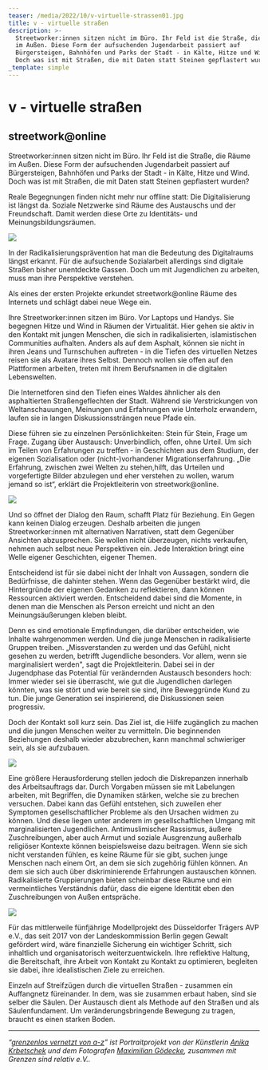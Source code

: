 ```yaml
---
teaser: /media/2022/10/v-virtuelle-strassen01.jpg
title: v - virtuelle straßen
description: >-
  Streetworker:innen sitzen nicht im Büro. Ihr Feld ist die Straße, die Räume
  im Außen. Diese Form der aufsuchenden Jugendarbeit passiert auf
  Bürgersteigen, Bahnhöfen und Parks der Stadt - in Kälte, Hitze und Wind.
  Doch was ist mit Straßen, die mit Daten statt Steinen gepflastert wurden?
_template: simple
---
```


# v - virtuelle straßen

## streetwork@online

Streetworker:innen sitzen nicht im Büro. Ihr Feld ist die Straße, die Räume im Außen. Diese Form der aufsuchenden Jugendarbeit passiert auf Bürgersteigen, Bahnhöfen und Parks der Stadt - in Kälte, Hitze und Wind. Doch was ist mit Straßen, die mit Daten statt Steinen gepflastert wurden?

Reale Begegnungen finden nicht mehr nur offline statt: Die Digitalisierung ist längst da. Soziale Netzwerke sind Räume des Austauschs und der Freundschaft. Damit werden diese Orte zu Identitäts- und Meinungsbildungsräumen.

![](/media/2022/10/01-2.jpg)

In der Radikalisierungsprävention hat man die Bedeutung des Digitalraums längst erkannt. Für die aufsuchende Sozialarbeit allerdings sind digitale Straßen bisher unentdeckte Gassen. Doch um mit Jugendlichen zu arbeiten, muss man ihre Perspektive verstehen.

Als eines der ersten Projekte erkundet streetwork@online Räume des Internets und schlägt dabei neue Wege ein.

Ihre Streetworker:innen sitzen im Büro. Vor Laptops und Handys. Sie begegnen Hitze und Wind in Räumen der Virtualität. Hier gehen sie aktiv in den Kontakt mit jungen Menschen, die sich in radikalisierten, islamistischen Communities aufhalten. Anders als auf dem Asphalt, können sie nicht in ihren Jeans und Turnschuhen auftreten - in die Tiefen des virtuellen Netzes reisen sie als Avatare ihres Selbst. Dennoch wollen sie offen auf den Plattformen arbeiten, treten mit ihrem Berufsnamen in die digitalen Lebenswelten.

Die Internetforen sind den Tiefen eines Waldes ähnlicher als den asphaltierten Straßengeflechten der Stadt. Während sie Verstrickungen von Weltanschauungen, Meinungen und Erfahrungen wie Unterholz erwandern, laufen sie in langen Diskussionssträngen neue Pfade ein.

Diese führen sie zu einzelnen Persönlichkeiten: Stein für Stein, Frage um Frage. Zugang über Austausch: Unverbindlich, offen, ohne Urteil. Um sich im Teilen von Erfahrungen zu treffen - in Geschichten aus dem Studium, der eigenen Sozialisation oder (nicht-)vorhandener Migrationserfahrung. „Die Erfahrung, zwischen zwei Welten zu stehen,hilft, das Urteilen und vorgefertigte Bilder abzulegen und eher verstehen zu wollen, warum jemand so ist“, erklärt die Projektleiterin von streetwork@online.

![](/media/2022/10/02-2.jpg)

Und so öffnet der Dialog den Raum, schafft Platz für Beziehung. Ein Gegen kann keinen Dialog erzeugen. Deshalb arbeiten die jungen Streetworker:innen mit alternativen Narrativen, statt dem Gegenüber Ansichten abzusprechen. Sie wollen nicht überzeugen, nichts verkaufen, nehmen auch selbst neue Perspektiven ein. Jede Interaktion bringt eine Welle eigener Geschichten, eigener Themen.

Entscheidend ist für sie dabei nicht der Inhalt von Aussagen, sondern die Bedürfnisse, die dahinter stehen. Wenn das Gegenüber bestärkt wird, die Hintergründe der eigenen Gedanken zu reflektieren, dann können Ressourcen aktiviert werden. Entscheidend dabei sind die Momente, in denen man die Menschen als Person erreicht und nicht an den Meinungsäußerungen kleben bleibt.

Denn es sind emotionale Empfindungen, die darüber entscheiden, wie Inhalte wahrgenommen werden. Und die junge Menschen in radikalisierte Gruppen treiben. „Missverstanden zu werden und das Gefühl, nicht gesehen zu werden, betrifft Jugendliche besonders. Vor allem, wenn sie marginalisiert werden", sagt die Projektleiterin. Dabei sei in der Jugendphase das Potential für verändernden Austausch besonders hoch: Immer wieder sei sie überrascht, wie gut die Jugendlichen darlegen könnten, was sie stört und wie bereit sie sind, ihre Beweggründe Kund zu tun. Die junge Generation sei inspirierend, die Diskussionen seien progressiv.

Doch der Kontakt soll kurz sein. Das Ziel ist, die Hilfe zugänglich zu machen und die jungen Menschen weiter zu vermitteln. Die beginnenden Beziehungen deshalb wieder abzubrechen, kann manchmal schwieriger sein, als sie aufzubauen.

![](/media/2022/10/03-2.jpg)

Eine größere Herausforderung stellen jedoch die Diskrepanzen innerhalb des Arbeitsauftrags dar. Durch Vorgaben müssen sie mit Labelungen arbeiten, mit Begriffen, die Dynamiken stärken, welche sie zu brechen versuchen. Dabei kann das Gefühl entstehen, sich zuweilen eher Symptomen gesellschaftlicher Probleme als den Ursachen widmen zu können. Und diese liegen unter anderem im gesellschaftlichen Umgang mit marginalisierten Jugendlichen. Antimuslimischer Rassismus, äußere Zuschreibungen, aber auch Armut und soziale Ausgrenzung außerhalb religiöser Kontexte können beispielsweise dazu beitragen. Wenn sie sich nicht verstanden fühlen, es keine Räume für sie gibt, suchen junge Menschen nach einem Ort, an dem sie sich zugehörig fühlen können. An dem sie sich auch über diskriminierende Erfahrungen austauschen können. Radikalisierte Gruppierungen bieten scheinbar diese Räume und ein vermeintliches Verständnis dafür, dass die eigene Identität eben den Zuschreibungen von Außen entspräche.

![](/media/2022/10/04-2.jpg)

Für das mittlerweile fünfjährige Modellprojekt des Düsseldorfer Trägers AVP e.V., das seit 2017 von der Landeskommission Berlin gegen Gewalt gefördert wird, wäre finanzielle Sicherung ein wichtiger Schritt, sich inhaltlich und organisatorisch weiterzuentwickeln. Ihre reflektive Haltung, die Bereitschaft, ihre Arbeit von Kontakt zu Kontakt zu optimieren, begleiten sie dabei, ihre idealistischen Ziele zu erreichen.

Einzeln auf Streifzügen durch die virtuellen Straßen - zusammen ein Auffangnetz füreinander. In dem, was sie zusammen erbaut haben, sind sie selber die Säulen. Der Austausch dient als Methode auf den Straßen und als Säulenfundament. Um veränderungsbringende Bewegung zu tragen, braucht es einen starken Boden.

---

_“_[_grenzenlos vernetzt von a-z_](/aktivitaeten/gsr-medienportal/grenzenlos-vernetzt/grenzenlos-vernetzt)_” ist Portraitprojekt von der Künstlerin_ [_Anika Krbetschek_](/aktivitaeten/gsr-medienportal/grenzenlos-vernetzt/www.anikakrb.com) _und dem Fotografen_ [_Maximilian Gödecke_](/aktivitaeten/gsr-medienportal/grenzenlos-vernetzt/www.max-goedecke.de)_, zusammen mit Grenzen sind relativ e.V.._
